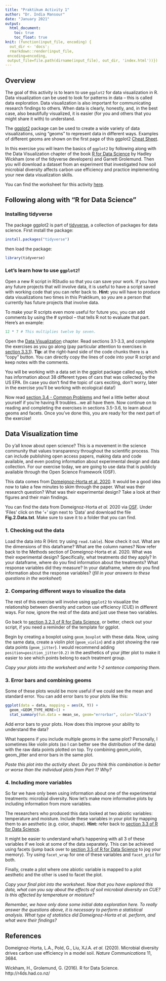 ```yaml
---
title: "Praktikum Activity 1"
author: "Dr. India Mansour"
date: "January 2021"
output: 
  html_document:
    toc: true
    toc_float: true
knit: (function(input_file, encoding) {
  out_dir <- 'docs';
  rmarkdown::render(input_file,
 encoding=encoding,
 output_file=file.path(dirname(input_file), out_dir, 'index.html'))})
---
```


## Overview

The goal of this activity is to learn to use `ggplot2` for data visualization in R. Data visualization can be used to look for patterns in data -- this is called data exploration. Data visualization is also important for communicating research findings to others. When data is clearly, honestly, and, in the best case, also beautifully visualized, it is easier (for you and others that you might share it with) to understand.

The [ggplot2](https://ggplot2.tidyverse.org/) package can be used to create a wide variety of  data visualizations, using "geoms" to represent data in different ways. Examples of different geoms are shown on the first page of this ggplot2 [Cheat Sheet](https://rstudio.com/wp-content/uploads/2015/03/ggplot2-cheatsheet.pdf).

In this exercise you will learn the basics of `ggplot2` by following along with the Data Visualization chapter of the book [R for Data Science](https://r4ds.had.co.nz/index.html) by Hadley Wickham (one of the tidyverse developers) and Garrett Grolemund. Then you will download a dataset from an experiment that investigated how soil microbial diversity affects carbon use efficiency and practice implementing your new data visualization skills.

You can find the worksheet for this activity [here](https://docs.google.com/document/d/1bhtAQCIuzZ82dqD-FLB4_BVT4BPwBN0Sz9VdHbrGDFA/edit?usp=sharing).

## Following along with "R for Data Science"

### Installing tidyverse

The package ggplot2 is part of [tidyverse](https://www.tidyverse.org/), a collection of packages for data science. First install the package:

```r
install.packages("tidyverse")
```

then load the package:

```r
library(tidyverse)
```

### Let's learn how to use `ggplot2`!

Open a new R script in RStudio so that you can save your work. If you have any future projects that will involve data, it is useful to have a script saved with working code that you can refer back to. **Hint:** you will have to produce data visualizations two times in this Praktikum, so *you* are a person that currently has future projects that involve data. 

To make your R scripts even more useful for future you, you can add comments by using the # symbol -- that tells R not to evaluate that part. Here's an example:

```r
12 * 7 # This multiplies twelve by seven.
```


Open the [Data Visualization](https://r4ds.had.co.nz/data-visualisation.html) chapter. Read sections 3.1-3.3, and complete the exercises as you go along (pay particular attention to exercises in [section 3.3.1](https://r4ds.had.co.nz/data-visualisation.html#exercises-1)). **Tip:** at the right-hand side of the code chunks there is a "copy" button. You can directly copy the lines of code into your R script and keep notes with the comments.

You will be working with a data set in the ggplot package called `mpg`, which has information about 38 different types of cars that was collected by the US EPA. (In case you don't find the topic of cars exciting, don't worry, later in the exercise you'll be working with ecological data!)

Now read [section 3.4 - Common Problems](https://r4ds.had.co.nz/data-visualisation.html#common-problems) and feel a little better about yourself if you're having R troubles...we all have them. Now continue on to reading and completing the exercises in sections 3.5-3.6, to learn about geoms and facets. Once you've done this, you are ready for the next part of the exercise!

## Data Visualization time

Do y'all know about open science? This is a movement in the science community that values transparency throughout the scientific process. This can include publishing open access papers, making data and code available, and even posting information about experimental design and data collection. For our exercise today, we are going to use data that is publicly available through the Open Science Framework (OSF).

This data comes from [Domeignoz-Horta et al. 2020](https://doi.org/10.1038/s41467-020-17502-z). It would be a good idea now to take a few minutes to skim through the paper. What was their research question? What was their experimental design? Take a look at their figures and their main findings.

You can find the data from Domeignoz-Horta *et al.* 2020 via [OSF](https://osf.io/qmf8z/). Under 'Files' click on the '+' sign next to 'Data' and download the file **Fig.2.Data.txt**. Make sure to save it to a folder that you can find.

### 1. Checking out the data

Load the data into R (Hint: try using `read.table`). Now check it out. What are the dimensions of this dataframe? What are the column names? Now refer back to the Methods section of Domeignoz-Horta et al. 2020. What was their experimental design? Specifically, what treatments did they apply? In your dataframe, where do you find information about the treatments? What response variables did they measure? In your dataframe, where do you find information about the response variables? (*fill in your answers to these questions in the worksheet*)

### 2. Comparing different ways to visualize the data

The rest of this exercise will involve using `ggplot2` to visualize the relationship between diversity and carbon use efficiency (CUE) in different ways. For now, ignore the rest of the data and just use these two variables.

Go back to [section 3.2.3 of R for Data Science](https://r4ds.had.co.nz/data-visualisation.html#a-graphing-template), or better, check out your script, if you need a reminder of the template for ggplot.

Begin by creating a boxplot using `geom_boxplot` with these data. Now, using the same data, create a violin plot (`geom_violin`) and a plot showing the raw data points (`geom_jitter`). I would recommend adding `position=position_jitter(0.2)` in the aesthetics of your jitter plot to make it easier to see which points belong to each treatment group.

*Copy your plots into the worksheet and write 1-2 sentence comparing them.*

### 3. Error bars and combining geoms

Some of these plots would be more useful if we could see the mean and standard error. You can add error bars to your plots like this:

```r
ggplot(data = data, mapping = aes(X, Y)) +
  geom_<GEOM_TYPE_HERE>() +
  stat_summary(fun.data = mean_se, geom="errorbar", color="black")
```

Add error bars to your plots. How does this improve your ability to understand the data?

What happens if you include multiple geoms in the same plot? Personally, I sometimes like violin plots (so I can better see the distribution of the data) with the raw data points plotted on top. Try combining geom_violin, geom_jitter and error bars in the same plot.

*Paste this plot into the activity sheet. Do you think this combination is better or worse than the individual plots from Part 1? Why?*

### 4. Including more variables

So far we have only been using information about one of the experimental treatments: microbial diversity. Now let's make more informative plots by including information from more variables.

The researchers who produced this data looked at two abiotic variables: temperature and moisture. Include these variables in your plot by mapping them to an aesthetic (e.g. color, shape). **Hint:** refer back to [section 3.3 of R for Data Science](https://r4ds.had.co.nz/data-visualisation.html#aesthetic-mappings).

It might be easier to understand what's happening with all 3 of these variables if we look at some of the data separately. This can be achieved using facets (jump back over to [section 3.5 of R for Data Science](https://r4ds.had.co.nz/data-visualisation.html#facets) to jog your memory). Try using `facet_wrap` for one of these variables and `facet_grid` for both.

Finally, create a plot where one abiotic variable is mapped to a plot aesthetic and the other is used to facet the plot.

*Copy your final plot into the worksheet. Now that you have explored this data, what can you say about the effects of soil microbial diversity on CUE? Is this affected by temperature or moisture?*

*Remember, we have only done some initial data exploration here. To really answer the questions above, it is necessary to perform a statistical analysis. What type of statistics did Domeignoz-Horta et al. perform, and what were their findings?*

## References

Domeignoz-Horta, L.A., Pold, G., Liu, XJ.A. *et al.* (2020). Microbial diversity drives carbon use efficiency in a model soil. *Nature Communications* 11, 3684.

Wickham, H., Grolemund, G. (2016). R for Data Science. http://r4ds.had.co.nz/








